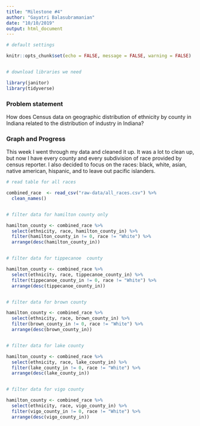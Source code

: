```yaml
---
title: "Milestone #4"
author: "Gayatri Balasubramanian"
date: "10/10/2019"
output: html_document
---
```


```r

# default settings

knitr::opts_chunk$set(echo = FALSE, message = FALSE, warning = FALSE)


# download libraries we need

library(janitor)
library(tidyverse)

```

### Problem statement

How does Census data on geographic distribution of ethnicity by county in Indiana related to the distribution of industry in Indiana?

### Graph and Progress

This week I went through my data and cleaned it up. It was a lot to clean up, but now I have every county and every subdivision of race provided by census reporter. I also decided to focus on the races: black, white, asian, native american, hispanic, and to leave out pacific islanders.


```r

# read table for all races

combined_race  <- read_csv("raw-data/all_races.csv") %>%
  clean_names()


# filter data for hamilton county only

hamilton_county <- combined_race %>% 
  select(ethnicity, race, hamilton_county_in) %>% 
  filter(hamilton_county_in != 0, race != "White") %>% 
  arrange(desc(hamilton_county_in))


# filter data for tippecanoe  county

hamilton_county <- combined_race %>% 
  select(ethnicity, race, tippecanoe_county_in) %>% 
  filter(tippecanoe_county_in != 0, race != "White") %>% 
  arrange(desc(tippecanoe_county_in))


# filter data for brown county

hamilton_county <- combined_race %>% 
  select(ethnicity, race, brown_county_in) %>% 
  filter(brown_county_in != 0, race != "White") %>% 
  arrange(desc(brown_county_in))


# filter data for lake county

hamilton_county <- combined_race %>% 
  select(ethnicity, race, lake_county_in) %>% 
  filter(lake_county_in != 0, race != "White") %>% 
  arrange(desc(lake_county_in))


# filter data for vigo county

hamilton_county <- combined_race %>% 
  select(ethnicity, race, vigo_county_in) %>% 
  filter(vigo_county_in != 0, race != "White") %>% 
  arrange(desc(vigo_county_in))


```